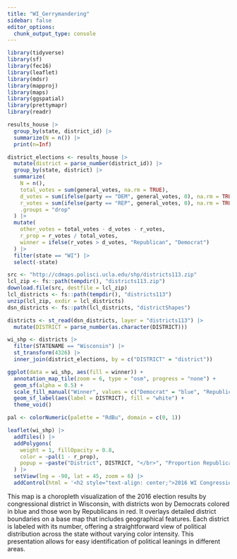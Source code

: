 ```yaml
---
title: "WI_Gerrymandering"
sidebar: false
editor_options: 
  chunk_output_type: console
---
```


```r
library(tidyverse)
library(sf)
library(fec16)
library(leaflet)
library(mdsr)
library(mapproj)
library(maps)
library(ggspatial)
library(prettymapr)
library(readr)
```

```r
results_house |>
  group_by(state, district_id) |>
  summarize(N = n()) |>
  print(n=Inf)
```

```r
district_elections <- results_house |>
  mutate(district = parse_number(district_id)) |>
  group_by(state, district) |>
  summarize(
    N = n(), 
    total_votes = sum(general_votes, na.rm = TRUE),
    d_votes = sum(ifelse(party == "DEM", general_votes, 0), na.rm = TRUE),
    r_votes = sum(ifelse(party == "REP", general_votes, 0), na.rm = TRUE),
    .groups = "drop"
  ) |>
  mutate(
    other_votes = total_votes - d_votes - r_votes,
    r_prop = r_votes / total_votes,  
    winner = ifelse(r_votes > d_votes, "Republican", "Democrat")
  ) |>
  filter(state == "WI") |>
  select(-state)
```

```r
src <- "http://cdmaps.polisci.ucla.edu/shp/districts113.zip"
lcl_zip <- fs::path(tempdir(), "districts113.zip")
download.file(src, destfile = lcl_zip)
lcl_districts <- fs::path(tempdir(), "districts113")
unzip(lcl_zip, exdir = lcl_districts)
dsn_districts <- fs::path(lcl_districts, "districtShapes")

districts <- st_read(dsn_districts, layer = "districts113") |>
  mutate(DISTRICT = parse_number(as.character(DISTRICT)))

wi_shp <- districts |>
  filter(STATENAME == "Wisconsin") |>
  st_transform(4326) |>
  inner_join(district_elections, by = c("DISTRICT" = "district"))
```

```r
ggplot(data = wi_shp, aes(fill = winner)) +
  annotation_map_tile(zoom = 6, type = "osm", progress = "none") + 
  geom_sf(alpha = 0.5) +
  scale_fill_manual("Winner", values = c("Democrat" = "blue", "Republican" = "red")) + 
  geom_sf_label(aes(label = DISTRICT), fill = "white") +
  theme_void()
```

```r
pal <- colorNumeric(palette = "RdBu", domain = c(0, 1))

leaflet(wi_shp) |>
  addTiles() |>
  addPolygons(
    weight = 1, fillOpacity = 0.8, 
    color = ~pal(1 - r_prop),
    popup = ~paste("District", DISTRICT, "</br>", "Proportion Republican Votes", round(r_prop, 4))
  ) |>
  setView(lng = -90, lat = 45, zoom = 6) |>
  addControl(html = '<h2 style="text-align: center;">2016 WI Congressional Districts</h2>', position = "topright")
```

This map is a choropleth visualization of the 2016 election results by congressional district in Wisconsin, with districts won by Democrats colored in blue and those won by Republicans in red. It overlays detailed district boundaries on a base map that includes geographical features. Each district is labeled with its number, offering a straightforward view of political distribution across the state without varying color intensity. This presentation allows for easy identification of political leanings in different areas.